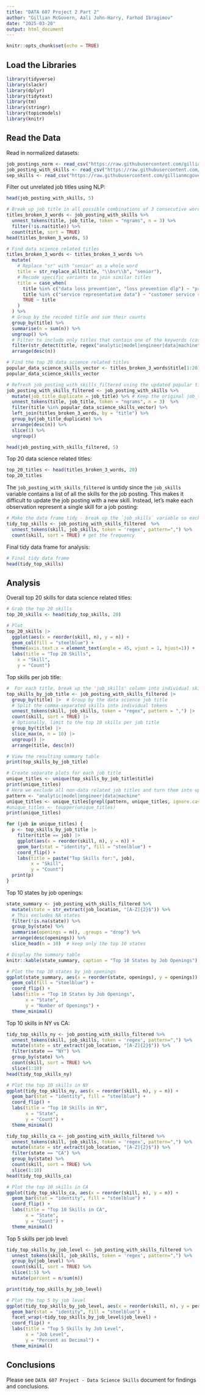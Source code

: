 ```yaml
---
title: "DATA 607 Project 2 Part 2"
author: "Gillian McGovern, Aali John-Harry, Farhod Ibragimov"
date: "2025-03-20"
output: html_document
---
```


```r
knitr::opts_chunk$set(echo = TRUE)
```

## Load the Libraries

```r
library(tidyverse)
library(slackr)
library(dplyr)
library(tidytext)
library(tm)
library(stringr)
library(topicmodels)
library(knitr)
```

## Read the Data

Read in normalized datasets:

```r
job_postings_norm <- read_csv("https://raw.githubusercontent.com/gillianmcgovern0/cuny-data-607-project-3/refs/heads/main/job_postings_norm.csv", show_col_types = FALSE)
job_posting_with_skills <- read_csv("https://raw.githubusercontent.com/gillianmcgovern0/cuny-data-607-project-3/refs/heads/main/job_postings_with_skills.csv", show_col_types = FALSE)
sep_skills <- read_csv("https://raw.githubusercontent.com/gillianmcgovern0/cuny-data-607-project-3/refs/heads/main/sep_skills.csv", show_col_types = FALSE)
```

Filter out unrelated job titles using NLP:

```r
head(job_posting_with_skills, 5)

# Break up job title in all possible combinations of 3 consecutive words
titles_broken_3_words <- job_posting_with_skills %>%
  unnest_tokens(title, job_title, token = "ngrams", n = 3) %>%
  filter(!is.na(title)) %>%
  count(title, sort = TRUE)
head(titles_broken_3_words, 5)

# Find data science related titles
titles_broken_3_words <- titles_broken_3_words %>%
  mutate(
    # Replace "sr" with "senior" as a whole word
    title = str_replace_all(title, "\\bsr\\b", "senior"),
    # Recode specific variants to join similar titles
    title = case_when(
      title %in% c("data loss prevention", "loss prevention dlp") ~ "prevention dlp engineer",
      title %in% c("service representative data") ~ "customer service representative",
      TRUE ~ title
    )
  ) %>% 
  # Group by the recoded title and sum their counts
  group_by(title) %>%
  summarise(n = sum(n)) %>%  
  ungroup() %>%
  # Filter to include only titles that contain one of the keywords (case-insensitive)
  filter(str_detect(title, regex("analytic|model|engineer|data|machine", ignore_case = TRUE))) %>%
  arrange(desc(n))

# Find the top 20 data science related titles
popular_data_science_skills_vector <- titles_broken_3_words$title[1:20]
popular_data_science_skills_vector

# Refresh job_posting_with_skills_filtered using the updated popular titles
job_posting_with_skills_filtered <- job_posting_with_skills %>%
  mutate(job_title_duplicate = job_title) %>% # Keep the original job_title variable
  unnest_tokens(title, job_title, token = "ngrams", n = 3)  %>%
  filter(title %in% popular_data_science_skills_vector) %>%
  left_join(titles_broken_3_words, by = "title") %>%
  group_by(job_title_duplicate) %>%
  arrange(desc(n)) %>%
  slice(1) %>%
  ungroup()

head(job_posting_with_skills_filtered, 5)
```

Top 20 data science related titles:

```r
top_20_titles <- head(titles_broken_3_words, 20)
top_20_titles
```

The `job_posting_with_skills_filtered` is untidy since the `job_skills` variable contains a list of all the skills for the job posting. This makes it difficult to update the job posting with a new skill. Instead, let's make each observation represent a single skill for a job posting:

```r
# Make the data frame tidy - break up the `job_skills` variable so each observation is a job title/single skill combo
tidy_top_skills <- job_posting_with_skills_filtered  %>%
  unnest_tokens(skill, job_skills, token = 'regex', pattern=",") %>%
  count(skill, sort = TRUE) # get the frequency
```

Final tidy data frame for analysis:

```r
# Final tidy data frame
head(tidy_top_skills)
```

## Analysis

Overall top 20 skills for data science related titles:

```r
# Grab the top 20 skills
top_20_skills <- head(tidy_top_skills, 20)  

# Plot 
top_20_skills |>
  ggplot(aes(x = reorder(skill, n), y = n)) +
  geom_col(fill = "steelblue") + 
  theme(axis.text.x = element_text(angle = 45, vjust = 1, hjust=1)) +
  labs(title = "Top 20 Skills",
    x = "Skill",
    y = "Count")
```

Top skills per job title:

```r
#  For each title, break up the 'job_skills' column into individual skills and count them.
top_skills_by_job_title <- job_posting_with_skills_filtered |>
  group_by(title) |>  # Group by the data science job title 
  # Split the comma-separated skills into individual tokens
  unnest_tokens(skill, job_skills, token = "regex", pattern = ",") |>
  count(skill, sort = TRUE) |>
  # Optionally, limit to the top 10 skills per job title 
  group_by(title) |>
  slice_max(n, n = 10) |>
  ungroup() |>
  arrange(title, desc(n))

# View the resulting summary table
print(top_skills_by_job_title)

# Create separate plots for each job title 
unique_titles <- unique(top_skills_by_job_title$title)
print(unique_titles)
# Here we exclude all non-data related job titles and turn them into upper scales
pattern <- "analytic|model|engineer|data|machine"
unique_titles <- unique_titles[grepl(pattern, unique_titles, ignore.case = TRUE)]
#unique_titles <- toupper(unique_titles)
print(unique_titles)

for (job in unique_titles) {
  p <- top_skills_by_job_title |>
    filter(title == job) |>
    ggplot(aes(x = reorder(skill, n), y = n)) +
    geom_bar(stat = "identity", fill = "steelblue") +
    coord_flip() +
    labs(title = paste("Top Skills for:", job),
         x = "Skill",
         y = "Count")
  print(p)
}

```

Top 10 states by job openings:

```r
state_summary <- job_posting_with_skills_filtered %>%
  mutate(state = str_extract(job_location, "[A-Z]{2}$")) %>%
  # This excludes NA states
  filter(!is.na(state)) %>%
  group_by(state) %>%
  summarise(openings = n(), .groups = "drop") %>%
  arrange(desc(openings)) %>%
  slice_head(n = 10)  # keep only the top 10 states

# Display the summary table
knitr::kable(state_summary, caption = "Top 10 States by Job Openings")

# Plot the top 10 states by job openings
ggplot(state_summary, aes(x = reorder(state, openings), y = openings)) +
  geom_col(fill = "steelblue") +
  coord_flip() +
  labs(title = "Top 10 States by Job Openings",
       x = "State",
       y = "Number of Openings") +
  theme_minimal()
```

Top 10 skills in NY vs CA:

```r
tidy_top_skills_ny <- job_posting_with_skills_filtered %>%
  unnest_tokens(skill, job_skills, token = 'regex', pattern=",") %>%
  mutate(state = str_extract(job_location, "[A-Z]{2}$")) %>%
  filter(state == "NY") %>%
  group_by(state) %>%
  count(skill, sort = TRUE) %>%
  slice(1:10)
head(tidy_top_skills_ny)

# Plot the top 10 skills in NY
ggplot(tidy_top_skills_ny, aes(x = reorder(skill, n), y = n)) +
  geom_bar(stat = "identity", fill = "steelblue") +
  coord_flip() +
  labs(title = "Top 10 Skills in NY",
       x = "State",
       y = "Count") +
  theme_minimal()

tidy_top_skills_ca <- job_posting_with_skills_filtered %>%
  unnest_tokens(skill, job_skills, token = 'regex', pattern=",") %>%
  mutate(state = str_extract(job_location, "[A-Z]{2}$")) %>%
  filter(state == "CA") %>%
  group_by(state) %>%
  count(skill, sort = TRUE) %>%
  slice(1:10)
head(tidy_top_skills_ca)

# Plot the top 10 skills in CA
ggplot(tidy_top_skills_ca, aes(x = reorder(skill, n), y = n)) +
  geom_bar(stat = "identity", fill = "steelblue") +
  coord_flip() +
  labs(title = "Top 10 Skills in CA",
       x = "State",
       y = "Count") +
  theme_minimal()
```

Top 5 skills per job level:

```r
tidy_top_skills_by_job_level <- job_posting_with_skills_filtered %>%
  unnest_tokens(skill, job_skills, token = 'regex', pattern=",") %>%
  group_by(job_level) %>%
  count(skill, sort = TRUE) %>%
  slice(1:5) %>%
  mutate(percent = n/sum(n))

print(tidy_top_skills_by_job_level)

# Plot the top 5 by job level
ggplot(tidy_top_skills_by_job_level, aes(x = reorder(skill, n), y = percent)) +
  geom_bar(stat = "identity", fill = "steelblue") +
  facet_wrap(~tidy_top_skills_by_job_level$job_level) +
  coord_flip() +
  labs(title = "Top 5 Skills by Job Level",
       x = "Job Level",
       y = "Percent as Decimal") +
  theme_minimal()
```


## Conclusions

Please see `DATA 607 Project - Data Science Skills` document for findings and conclusions.